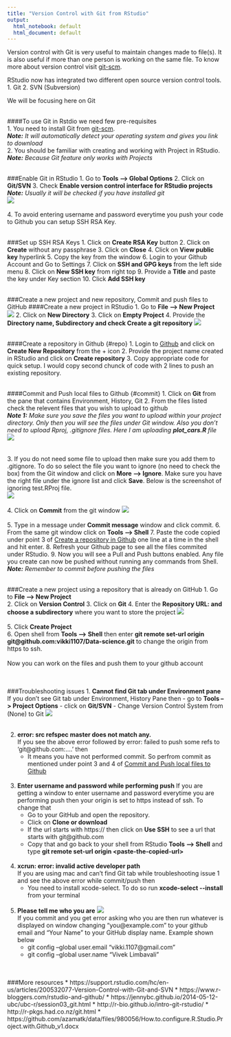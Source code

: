 ```yaml
---
title: "Version Control with Git from RStudio"
output:
  html_notebook: default
  html_document: default
---
```


Version control with Git is very useful to maintain changes made to file(s). It is also useful if more than one person is working on the same file. To know more about version control visit [git-scm](https://git-scm.com/book/en/v2/Getting-Started-About-Version-Control). 

RStudio now has integrated two different open source version control tools. 
1. Git
2. SVN (Subversion)

We will be focusing here on Git  
<br>  

####To use Git in Rstdio we need few pre-requisites  
1. You need to install Git from [git-scm](https://git-scm.com/downloads).  
***Note:** It will automatically detect your operating system and gives you link to download*  
2. You should be familiar with creating and working with Project in RStudio.  
***Note:** Because Git feature only works with Projects*  
<br>  

###Enable Git in RStudio
1. Go to **Tools --> Global Options**
2. Click on **Git/SVN**
3. Check **Enable version control interface for RStudio projects**  
***Note:** Usually it will be checked if you have installed git*  
![](image/Selection_003.png)  
<br>
4. To avoid entering username and password everytime you push your code to Github you can setup SSH RSA Key.  
<br>  

###Set up SSH RSA Keys
1. Click on **Create RSA Key** button
2. Click on **Create** without any passphrase
3. Click on **Close**
4. Click on **View public key** hyperlink 
5. Copy the key from the window 
6. Login to your Github Account and Go to Settings
7. Click on **SSH and GPG keys** from the left side menu
8. Click on **New SSH key** from right top 
9. Provide a **Title** and paste the key under Key section
10. Click **Add SSH key**  
<br>  

###Create a new project and new repository, Commit and push files to GitHub 
####Create a new project in RStudio
1. Go to **File --> New Project**  
![](image/Selection_004.png)
2. Click on **New Directory**
3. Click on **Empty Project**
4. Provide the **Directory name, Subdirectory and check Create a git repository**
![](image/Selection_005.png)  
<br>   

####Create a repository in Github {#repo}
1. Login to [Github](https://github.com/) and click on **Create New Repository** from the + icon
2. Provide the project name created in RStudio and click on **Create repository**
3. Copy appropriate code for quick setup. I would copy second chunck of code with 2 lines to push an existing repository.  
<br>  

####Commit and Push local files to Github {#commit}
1. Click on **Git** from the pane that contains Environment, History, Git
2. From the files listed check the relevent files that you wish to upload to github  
***Note 1:** Make sure you save the files you want to upload within your project directory. Only then you will see the files under Git window. Also you don't need to upload Rproj, .gitignore files. Here I am uploading **plot_cars.R** file*  
![](image/Selection_006.png)  
<br>  
3. If you do not need some file to upload then make sure you add them to .gitignore. To do so select the file you want to ignore (no need to check the box) from the Git window and click on **More --> Ignore**. Make sure you have the right file under the ignore list and click **Save**. Below is the screenshot of ignoring test.RProj file.  
![](image/Selection_007.png)
<br>  
4. Click on **Commit** from the git window 
![](image/Selection_008.png)
<br>  
5. Type in a message under **Commit message** window and click commit. 
6. From the same git window click on **Tools --> Shell**
7. Paste the code copied under point 3 of [Create a repository in Github](#repo) one line at a time in the shell and hit enter. 
8. Refresh your Github page to see all the files commited under RStudio.
9. Now you will see a Pull and Push buttons enabled. Any file you create can now be pushed without running any commands from Shell.  
***Note:** Remember to commit before pushing the files*  
<br>  

###Create a new project using a repository that is already on GitHub
1. Go to **File --> New Project**  
2. Click on **Version Control**
3. Click on **Git**
4. Enter the **Repository URL: and choose a subdirectory** where you want to store the project
![](image/Selection_009.png)
<br>  
5. Click **Create Project**  
6. Open shell from **Tools --> Shell** then enter **git remote set-url origin git\@github.com:vikki1107/Data-science.git** to change the origin from https to ssh.
<br>  
Now you can work on the files and push them to your github account
<br>  
<br>  

###Troubleshooting issues
1. **Cannot find Git tab under Environment pane**  
If you don't see Git tab under Environment, History Pane then 
    - go to **Tools --> Project Options**
    - click on **Git/SVN**
    - Change Version Control System from (None) to Git
    ![](image/Selection_010.png)  
<br>  

2. **error: src refspec master does not match any.**  
If you see the above error followed by error: failed to push some refs to 'git\@github.com:....' then 
    - It means you have not performed commit. So perfrom commit as mentioned under point 3 and 4 of [Commit and Push local files to Github](#commit)  
<br>  

3. **Enter username and password while performing push**
If you are getting a window to enter username and password everytime you are performing push then your origin is set to https instead of ssh. To change that 
    - Go to your GitHub and open the repository. 
    - Click on **Clone or download** 
    - If the url starts with https:// then click on **Use SSH** to see a url that starts with git\@github.com 
    - Copy that and go back to your shell from RStudio **Tools --> Shell** and type **git remote set-url origin \<paste-the-copied-url>**  
<br>

4. **xcrun: error: invalid active developer path**  
If you are using mac and can't find Git tab while troubleshooting issue 1 and see the above error while commit/push then
    - You need to install xcode-select. To do so run **xcode-select \--install** from your terminal  
<br>  

5. **Please tell me who you are**
![](image/Selection_001.png)  
If you commit and you get error asking who you are then run whatever is displayed on window changing "you\@example.com" to your github email and "Your Name" to your GitHub display name. Example shown below 
    - git config --global user.email "vikki.1107@gmail.com"
    - git config --global user.name "Vivek Limbavali"
<br>  
<br>  

###More resources 
* https://support.rstudio.com/hc/en-us/articles/200532077-Version-Control-with-Git-and-SVN
* https://www.r-bloggers.com/rstudio-and-github/
* https://jennybc.github.io/2014-05-12-ubc/ubc-r/session03_git.html
* http://r-bio.github.io/intro-git-rstudio/
* http://r-pkgs.had.co.nz/git.html
* https://github.com/azamatk/data/files/980056/How.to.configure.R.Studio.Project.with.Github_v1.docx

    

  

